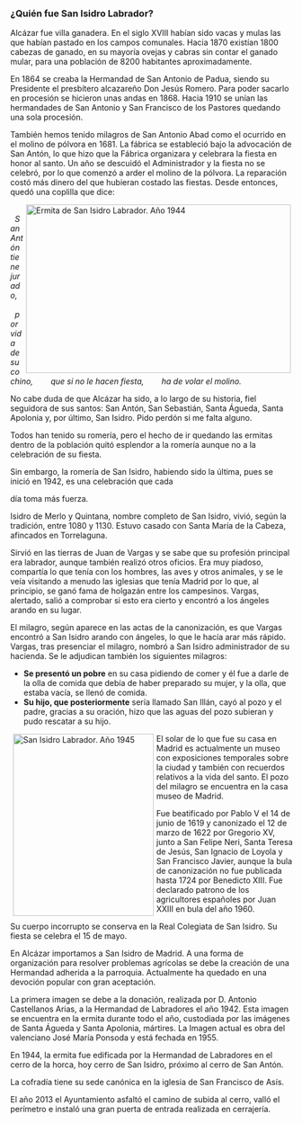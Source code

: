 ### ¿Quién fue San Isidro Labrador?

Alcázar fue villa ganadera. En el siglo XVIII habían sido vacas y mulas las que habían pastado en los campos comunales. Hacia 1870 existían 1800 cabezas de ganado, en su mayoría ovejas y cabras sin contar el ganado mular, para una población de 8200 habitantes aproximadamente.

En 1864 se creaba la Hermandad de San Antonio de Padua, siendo su Presidente el presbítero alcazareño Don Jesús Romero. Para poder sacarlo en procesión se hicieron unas andas en 1868. Hacia 1910 se unían las hermandades de San Antonio y San Francisco de los Pastores quedando una sola procesión.

También hemos tenido milagros de San Antonio Abad como el ocurrido en el molino de pólvora en 1681. La fábrica se estableció bajo la advocación de San Antón, lo que hizo que la Fábrica organizara y celebrara la fiesta en honor al santo. Un año se descuidó el Administrador y la fiesta no se celebró, por lo que comenzó a arder el molino de la pólvora. La reparación costó más dinero del que hubieran costado las fiestas. Desde entonces, quedó una coplilla que dice:

<img src="/images/articulos/2014_alcazar-villa-ganadera01.webp" alt="Ermita de San Isidro Labrador. Año 1944" width="471" height="300" style="float: right; margin:0px 5px;" />

<em>
         San Antón tiene jurado,        por vida de su cochino,        que si no le hacen fiesta,        ha de volar el
  molino.
</em>

No cabe duda de que Alcázar ha sido, a lo largo de su historia, fiel seguidora de sus santos: San Antón, San Sebastián, Santa Águeda, Santa Apolonia y, por último, San Isidro. Pido perdón si me falta alguno.

Todos han tenido su romería, pero el hecho de ir quedando las ermitas dentro de la población quitó esplendor a la romería aunque no a la celebración de su fiesta.

Sin embargo, la romería de San Isidro, habiendo sido la última, pues se inició en 1942, es una celebración que cada

día toma más fuerza.

Isidro de Merlo y Quintana, nombre completo de San Isidro, vivió, según la tradición, entre 1080 y 1130. Estuvo casado con Santa María de la Cabeza, afincados en Torrelaguna.

Sirvió en las tierras de Juan de Vargas y se sabe que su profesión principal era labrador, aunque también realizó otros oficios. Era muy piadoso, compartía lo que tenía con los hombres, las aves y otros animales, y se le veía visitando a menudo las iglesias que tenía Madrid por lo que, al principio, se ganó fama de holgazán entre los campesinos. Vargas, alertado, salió a comprobar si esto era cierto y encontró a los ángeles arando en su lugar.

El milagro, según aparece en las actas de la canonización, es que Vargas encontró a San Isidro arando con ángeles, lo que le hacía arar más rápido. Vargas, tras presenciar el milagro, nombró a San Isidro administrador de su hacienda. Se le adjudican también los siguientes milagros:

* <strong>Se presentó un pobre</strong> en su casa pidiendo de comer y él fue a darle de la olla de comida que debía de haber
  preparado su mujer, y la olla, que estaba vacía, se llenó de comida.
* <strong>Su hijo, que posteriormente</strong> sería llamado San Illán, cayó al pozo y el padre, gracias a su oración, hizo
  que las aguas del pozo subieran y pudo rescatar a su hijo.

<img src="/images/articulos/2014_alcazar-villa-ganadera02.webp" alt="San Isidro Labrador. Año 1945" width="250" height="324" style="float:left; margin:0px 5px;" />

El solar de lo que fue su casa en Madrid es actualmente un museo con exposiciones temporales sobre la ciudad y también con recuerdos relativos a la vida del santo. El pozo del milagro se encuentra en la casa museo de Madrid.

Fue beatificado por Pablo V el 14 de junio de 1619 y canonizado el 12 de marzo de 1622 por Gregorio XV, junto a San Felipe Neri, Santa Teresa de Jesús, San Ignacio de Loyola y San Francisco Javier, aunque la bula de canonización no fue publicada hasta 1724 por Benedicto XIII. Fue declarado patrono de los agricultores españoles por Juan XXIII en bula del año 1960.

Su cuerpo incorrupto se conserva en la Real Colegiata de San Isidro. Su fiesta se celebra el 15 de mayo.

En Alcázar importamos a San Isidro de Madrid. A una forma de organización para resolver problemas agrícolas se debe la creación de una Hermandad adherida a la parroquia. Actualmente ha quedado en una devoción popular con gran aceptación.

La primera imagen se debe a la donación, realizada por D. Antonio Castellanos Arias, a la Hermandad de Labradores el año 1942. Esta imagen se encuentra en la ermita durante todo el año, custodiada por las imágenes de Santa Águeda y Santa Apolonia, mártires. La Imagen actual es obra del valenciano José María Ponsoda y está fechada en 1955.

En 1944, la ermita fue edificada por la Hermandad de Labradores en el cerro de la horca, hoy cerro de San Isidro, próximo al cerro de San Antón.

La cofradía tiene su sede canónica en la iglesia de San Francisco de Asís.

El año 2013 el Ayuntamiento asfaltó el camino de subida al cerro, valló el perímetro e instaló una gran puerta de entrada realizada en cerrajería.
